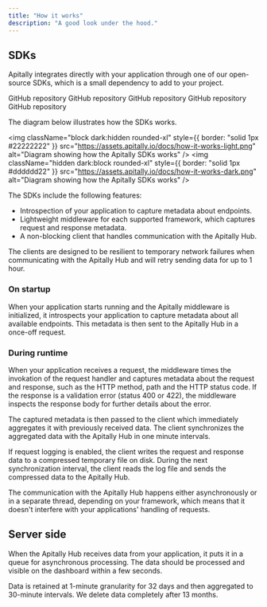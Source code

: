 ```yaml
---
title: "How it works"
description: "A good look under the hood."
---
```


## SDKs

Apitally integrates directly with your application through one of our open-source SDKs, which is a small dependency to add to your project.

<CardGroup cols={3}>
  <Card
    title="SDK for Python"
    icon="python"
    href="https://github.com/apitally/apitally-py"
    target="_blank"
  >
    GitHub repository
  </Card>
  <Card
    title="SDK for Node.js"
    icon="js"
    href="https://github.com/apitally/apitally-js"
    target="_blank"
  >
    GitHub repository
  </Card>
  <Card
    title="SDK for Go"
    icon="golang"
    href="https://github.com/apitally/apitally-go"
    target="_blank"
  >
    GitHub repository
  </Card>
  <Card
    title="SDK for Java"
    icon="java"
    href="https://github.com/apitally/apitally-java"
    target="_blank"
  >
    GitHub repository
  </Card>
  <Card
    title="SDK for .NET"
    icon="microsoft"
    href="https://github.com/apitally/apitally-dotnet"
    target="_blank"
  >
    GitHub repository
  </Card>
</CardGroup>

The diagram below illustrates how the SDKs works.

<img
  className="block dark:hidden rounded-xl"
  style={{ border: "solid 1px #22222222" }}
  src="https://assets.apitally.io/docs/how-it-works-light.png"
  alt="Diagram showing how the Apitally SDKs works"
/>
<img
  className="hidden dark:block rounded-xl"
  style={{ border: "solid 1px #dddddd22" }}
  src="https://assets.apitally.io/docs/how-it-works-dark.png"
  alt="Diagram showing how the Apitally SDKs works"
/>

The SDKs include the following features:

- Introspection of your application to capture metadata about endpoints.
- Lightweight middleware for each supported framework, which captures request and response metadata.
- A non-blocking client that handles communication with the Apitally Hub.

<Note>
  The clients are designed to be resilient to temporary network failures
  when communicating with the Apitally Hub and will retry sending data for up to
  1 hour.
</Note>

### On startup

When your application starts running and the Apitally middleware is initialized, it introspects your application to capture metadata about all available endpoints.
This metadata is then sent to the Apitally Hub in a once-off request.

### During runtime

When your application receives a request, the middleware times the invokation of the request handler and captures metadata about the request and response, such as the HTTP method, path and the HTTP status code.
If the response is a validation error (status 400 or 422), the middleware inspects the response body for further details about the error.

The captured metadata is then passed to the client which immediately aggregates it with previously received data.
The client synchronizes the aggregated data with the Apitally Hub in one minute intervals.

If request logging is enabled, the client writes the request and response data to a compressed temporary file on disk.
During the next synchronization interval, the client reads the log file and sends the compressed data to the Apitally Hub.

<Note>
  The communication with the Apitally Hub happens either asynchronously or in a
  separate thread, depending on your framework, which means that it doesn't
  interfere with your applications' handling of requests.
</Note>

## Server side

When the Apitally Hub receives data from your application, it puts it in a queue for asynchronous processing. The data should be processed and visible on the dashboard within a few seconds.

Data is retained at 1-minute granularity for 32 days and then aggregated to 30-minute intervals. We delete data completely after 13 months.
